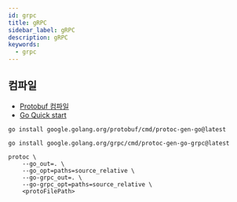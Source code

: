 ```yaml
---
id: grpc
title: gRPC
sidebar_label: gRPC
description: gRPC
keywords:
  - grpc
---
```


## 컴파일

- [Protobuf 컴파일](/docs/lang/go/libraries/grpc/protobuf#컴파일)
- [Go Quick start](https://grpc.io/docs/languages/go/quickstart/)

```shell
go install google.golang.org/protobuf/cmd/protoc-gen-go@latest
```

```shell
go install google.golang.org/grpc/cmd/protoc-gen-go-grpc@latest
```

```shell
protoc \
    --go_out=. \
    --go_opt=paths=source_relative \
    --go-grpc_out=. \
    --go-grpc_opt=paths=source_relative \
    <protoFilePath>
```

